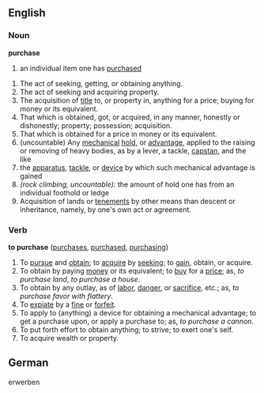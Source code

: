 ==English==

===Noun===
'''purchase'''
# an individual item one has [[purchased]]

#The act of seeking, getting, or obtaining anything.
#The act of seeking and acquiring property.
#The acquisition of [[title]] to, or property in, anything for a price; buying for money or its equivalent.
#That which is obtained, got, or acquired, in any manner, honestly or dishonestly; property; possession; acquisition.
#That which is obtained for a price in money or its equivalent.
#(uncountable) Any [[mechanical]] [[hold]], or [[advantage]], applied to the raising or removing of heavy bodies, as by a lever, a tackle, [[capstan]], and the like
#the [[apparatus]], [[tackle]], or [[device]] by which such mechanical advantage is gained
# ''(rock climbing, uncountable):'' the amount of hold one has from an individual foothold or ledge
#Acquisition of lands or [[tenements]] by other means than descent or inheritance, namely, by one's own act or agreement.

===Verb===
'''to purchase'''  ([[purchases]], [[purchased]], [[purchasing]])
#To [[pursue]] and [[obtain]]; to [[acquire]] by [[seeking]]; to [[gain]], obtain, or acquire.
#To obtain by paying [[money]] or its equivalent; to [[buy]] for a [[price]]; as, ''to purchase land'', ''to purchase a house''.
#To obtain by any outlay, as of [[labor]], [[danger]], or [[sacrifice]], etc.; as, ''to purchase favor with flattery''.
#To [[expiate]] by a [[fine]] or [[forfeit]].
#To apply to (anything) a device for obtaining a mechanical advantage; to get a purchase upon, or apply a purchase to; as, ''to purchase a cannon''.
#To put forth effort to obtain anything; to strive; to exert one's self.
#To acquire wealth or property.


==German==

erwerben